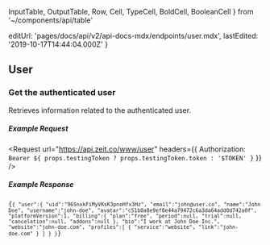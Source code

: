   InputTable,
  OutputTable,
  Row,
  Cell,
  TypeCell,
  BoldCell,
  BooleanCell
} from '~/components/api/table'

  editUrl: 'pages/docs/api/v2/api-docs-mdx/endpoints/user.mdx',
  lastEdited: '2019-10-17T14:44:04.000Z'
}

## User

### Get the authenticated user

<Endpoint method="GET" url="https://api.zeit.co/www/user" />

Retrieves information related to the authenticated user.

##### Example Request

<Request
  url="https://api.zeit.co/www/user"
  headers={{
    Authorization: `Bearer ${
      props.testingToken ? props.testingToken.token : '$TOKEN'
    }`
  }}
/>

##### Example Response

<Code lang="json">{`{
  "user":{
    "uid":"96SnxkFiMyVKsK3pnoHfx3Hz",
    "email":"john@user.co",
    "name":"John Doe",
    "username":"john-doe",
    "avatar":"c51b0a8e9ef8e44a79472c6a3da64add0d742a0f",
    "platformVersion":1,
    "billing":{
      "plan":"free",
      "period":null,
      "trial":null,
      "cancelation":null,
      "addons":null
    },
    "bio":"I work at John Doe Inc.",
    "website":"john-doe.com",
    "profiles":[
      {
        "service":"website",
        "link":"john-doe.com"
      }
    ]
  }
}`}</Code>
